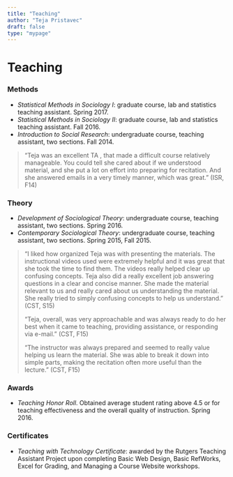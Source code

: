 ```yaml
---
title: "Teaching"
author: "Teja Pristavec"
draft: false
type: "mypage"
---
```


# Teaching

### Methods

* _Statistical Methods in Sociology I_: graduate course, lab and statistics teaching assistant. Spring 2017.
* _Statistical Methods in Sociology II_: graduate course, lab and statistics teaching assistant. Fall 2016.
* _Introduction to Social Research_: undergraduate course, teaching assistant, two sections. Fall 2014.

> “Teja was an excellent TA , that made a difficult course relatively manageable. You could tell she cared about if we understood material, and she put a lot on effort into preparing for recitation. And she answered emails in a very timely manner, which was great.” (ISR, F14)


### Theory

* _Development of Sociological Theory_: undergraduate course, teaching assistant, two sections. Spring 2016.
* _Contemporary Sociological Theory_: undergraduate course, teaching assistant, two sections. Spring 2015, Fall 2015.

> “I liked how organized Teja was with presenting the materials. The instructional videos used were extremely helpful and it was great that she took the time to find them. The videos really helped clear up confusing concepts. Teja also did a really excellent job answering questions in a clear and concise manner. She made the material relevant to us and really cared about us understanding the material. She really tried to simply confusing concepts to help us understand.” (CST, S15)
>
> “Teja, overall, was very approachable and was always ready to do her best when it came to teaching, providing assistance, or responding via e-mail.” (CST, F15)
>
> “The instructor was always prepared and seemed to really value helping us learn the material. She was able to break it down into simple parts, making the recitation often more useful than the lecture. ” (CST, F15)


### Awards

* _Teaching Honor Roll_. Obtained average student rating above 4.5 or for teaching effectiveness and the overall quality of instruction. Spring 2016.


### Certificates

* _Teaching with Technology Certificate_: awarded by the Rutgers Teaching Assistant Project upon completing Basic Web Design, Basic RefWorks, Excel for Grading, and Managing a Course Website workshops.